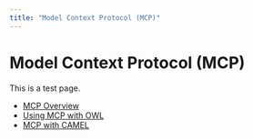 ```yaml
---
title: "Model Context Protocol (MCP)"
---
```


# Model Context Protocol (MCP)

This is a test page.

- [MCP Overview](overview)
- [Using MCP with OWL](Using_MCP_with_OWL) 
- [MCP with CAMEL](MCP_with_CAMEL)